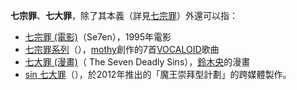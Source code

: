 '''七宗罪'''、'''七大罪'''，除了其本義（詳見[[七宗罪|七宗罪]]）外還可以指：
* [[七宗罪_(電影)|七宗罪 (電影)]]（Se7en），1995年電影
* [[七宗罪系列|七宗罪系列]]（{{lang|ja|七つの大罪シリーズ}}），[[mothy|mothy]]創作的7首[[VOCALOID|VOCALOID]]歌曲
* [[七大罪_(漫畫)|七大罪 (漫畫)]]（{{lang|ja|七つの大罪}} The Seven Deadly Sins），[[鈴木央|鈴木央]]的漫畫
* [[sin_七大罪|sin 七大罪]]（{{lang|ja|sin 七つの大罪}}），{{link-jp|Hobby Japan|ホビージャパン}}於2012年推出的「魔王崇拜型計劃」的跨媒體製作。

{{Disambig|cat=三字消歧义}}